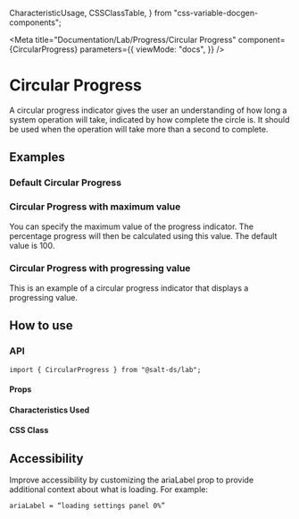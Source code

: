   CharacteristicUsage,
  CSSClassTable,
} from "css-variable-docgen-components";

<Meta
  title="Documentation/Lab/Progress/Circular Progress"
  component={CircularProgress}
  parameters={{
    viewMode: "docs",
  }}
/>

# Circular Progress

A circular progress indicator gives the user an understanding of how long a system operation will take, indicated by how complete the circle is. It should be used when the operation will take more than a second to complete.

## Examples

### Default Circular Progress

<Canvas>
  <Story id="lab-progress-circular--default" />
</Canvas>

### Circular Progress with maximum value

You can specify the maximum value of the progress indicator. The percentage progress will then be calculated using this value. The default value is 100.

<Canvas>
  <Story id="lab-progress-circular--max-value" />
</Canvas>

### Circular Progress with progressing value

This is an example of a circular progress indicator that displays a progressing value.

<Canvas>
  <Story id="lab-progress-circular--progressing-value" />
</Canvas>

## How to use

### API

```
import { CircularProgress } from "@salt-ds/lab";
```

#### Props

<ArgsTable of={CircularProgress} />

#### Characteristics Used

<CharacteristicUsage of={CircularProgress} />

#### CSS Class

<CSSClassTable of={CircularProgress} />

## Accessibility

Improve accessibility by customizing the ariaLabel prop to provide additional context about what is loading. For example:

```
ariaLabel = “loading settings panel 0%”
```
